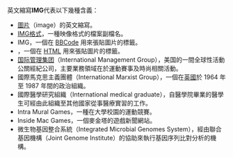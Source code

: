 英文縮寫'''IMG'''代表以下幾種含義：

* [[圖片|圖片]]（image）的英文縮寫。
* [[IMG格式|IMG格式]]，一種映像格式的檔案副檔名。
* IMG，一個在 [[BBCode|BBCode]] 用來張貼圖片的標籤。
* <img>，一個在 [[HTML|HTML]] 用來張貼圖片的標籤。
* [[国际管理集团|国际管理集团]]（International Management Group），美国的一間全球性活動公關經紀公司，主要業務領域在於運動賽事及時尚相關活動。
* 國際馬克思主義團體（International Marxist Group），一個在[[英國|英國]]於 1964 年至 1987 年間的政治組織。
* 國際醫學研究組織（International medical graduate），自醫學院畢業的醫學生可經由此組織至其他國家從事醫療實習的工作。
* Intra Mural Games，一種在大學校園的運動競賽。
* Inside Mac Games，一個麥金塔的遊戲新聞網站。
* 微生物基因整合系統（Integrated Microbial Genomes System），經由聯合基因機構（Joint Genome Institute）的協助來執行基因序列比對分析的機構。

{{disambig|cat=三字拉丁字母縮寫消歧義}}